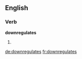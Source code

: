 ==English==

===Verb===
'''downregulates'''

# {{third-person singular of|[[downregulate]]}}

[[de:downregulates]]
[[fr:downregulates]]
